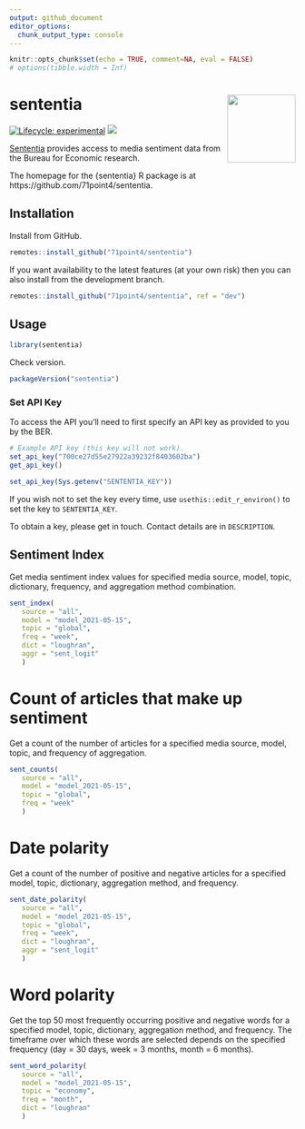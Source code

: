 ```yaml
---
output: github_document
editor_options: 
  chunk_output_type: console
---
```


```r
knitr::opts_chunk$set(echo = TRUE, comment=NA, eval = FALSE)
# options(tibble.width = Inf)
```

# sententia <img src="man/figures/logo.png" align="right" alt="" width="120" />

[![Lifecycle: experimental](https://img.shields.io/badge/lifecycle-experimental-orange.svg)](https://www.tidyverse.org/lifecycle/#experimental)
[![](https://img.shields.io/github/last-commit/71point4/sententia.svg)](https://github.com/71point4/sententia/commits/develop)

[Sententia](https://github.com/71point4/sententia) provides access to media sentiment data from the Bureau for Economic research.

The homepage for the {sententia} R package is at https://github.com/71point4/sententia.

## Installation

Install from GitHub.

```r
remotes::install_github("71point4/sententia")
```

If you want availability to the latest features (at your own risk) then you can also install from the development branch.

```r
remotes::install_github("71point4/sententia", ref = "dev")
```

## Usage

```r
library(sententia)
```

Check version.

```r
packageVersion("sententia")
```

### Set API Key

To access the API you'll need to first specify an API key as provided to you by the BER.

```r
# Example API key (this key will not work).
set_api_key("700ce27d55e27922a39232f8403602ba")
get_api_key()
```

```r
set_api_key(Sys.getenv("SENTENTIA_KEY"))
```

If you wish not to set the key every time, use `usethis::edit_r_environ()` to set the key to `SENTENTIA_KEY`.

To obtain a key, please get in touch. Contact details are in `DESCRIPTION`.

## Sentiment Index

Get media sentiment index values for specified media source, model, topic, dictionary, frequency, and aggregation method combination.

```r
sent_index(
   source = "all",
   model = "model_2021-05-15",
   topic = "global",
   freq = "week",
   dict = "loughran",
   aggr = "sent_logit"
   )
```

# Count of articles that make up sentiment

Get a count of the number of articles for a specified media source, model, topic, and frequency of aggregation.

```r
sent_counts(
   source = "all",
   model = "model_2021-05-15",
   topic = "global",
   freq = "week"
   )
```

# Date polarity

Get a count of the number of positive and negative articles for a specified model, topic, dictionary, aggregation method, and frequency.

```r
sent_date_polarity(
   source = "all",
   model = "model_2021-05-15",
   topic = "global",
   freq = "week",
   dict = "loughran",
   aggr = "sent_logit"
   )
```

# Word polarity

Get the top 50 most frequently occurring positive and negative words for a specified model, topic, dictionary, aggregation method, and frequency. The timeframe over which these words are selected depends on the specified frequency (day = 30 days, week = 3 months, month = 6 months).

```r
sent_word_polarity(
   source = "all",
   model = "model_2021-05-15",
   topic = "economy",
   freq = "month",
   dict = "loughran"
   )
```
